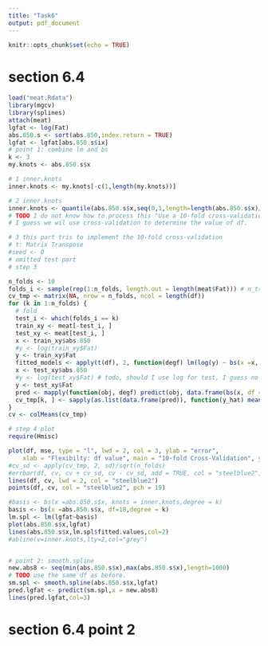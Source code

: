 ```yaml
---
title: "Task6"
output: pdf_document
---
```


```r
knitr::opts_chunk$set(echo = TRUE)
```


# section 6.4 
```r
load("meat.Rdata")
library(mgcv)
library(splines)
attach(meat)
lgfat <- log(Fat)
abs.850.s <- sort(abs.850,index.return = TRUE)
lgfat <- lgfat[abs.850.s$ix]
# point 1: combine lm and bs
k <- 3
my.knots <- abs.850.s$x

# 1 inner.knots
inner.knots <- my.knots[-c(1,length(my.knots))] 

# 2 inner.knots
inner.knots <- quantile(abs.850.s$x,seq(0,1,length=length(abs.850.s$x)/30))
# TODO I do not know how to process this "Use a 10-fold cross-validation procedure to determine the number of inner knots."
# I guess we wil use cross-validation to determine the value of df.
```

```r
# 3 this part tris to implement the 10-fold cross-validation
# t: Matrix Transpose
#seed <- 0
# omitted test part
# step 3

n_folds <- 10
folds_i <- sample(rep(1:n_folds, length.out = length(meat$Fat))) # n_train = 100 length(meat$Fat)
cv_tmp <- matrix(NA, nrow = n_folds, ncol = length(df))
for (k in 1:n_folds) {
  # fold
  test_i <- which(folds_i == k)
  train_xy <- meat[-test_i, ]
  test_xy <- meat[test_i, ]
  x <- train_xy$abs.850
  #y <- log(train_xy$Fat)
  y <- train_xy$Fat
  fitted_models <- apply(t(df), 2, function(degf) lm(log(y) ~ bs(x =x, df = degf,degree = k)))
  x <- test_xy$abs.850
  #y <- log(test_xy$Fat) # todo, should I use log for test, I guess no
  y <- test_xy$Fat
  pred <- mapply(function(obj, degf) predict(obj, data.frame(bs(x, df = degf))),fitted_models, df)
  cv_tmp[k, ] <- sapply(as.list(data.frame(pred)), function(y_hat) mean((y - y_hat)^2))
}
cv <- colMeans(cv_tmp)

# step 4 plot
require(Hmisc)

plot(df, mse, type = "l", lwd = 2, col = 3, ylab = "error", 
    xlab = "Flexibilty: df value", main = "10-fold Cross-Validation", ylim = c(0.2, 0.6), log = "x")
#cv_sd <- apply(cv_tmp, 2, sd)/sqrt(n_folds)
#errbar(df, cv, cv + cv_sd, cv - cv_sd, add = TRUE, col = "steelblue2", pch = 19, lwd = 0.5)
lines(df, cv, lwd = 2, col = "steelblue2")
points(df, cv, col = "steelblue2", pch = 19)
```

```r
#basis <- bs(x =abs.850.s$x, knots = inner.knots,degree = k)
basis <- bs(x =abs.850.s$x, df=18,degree = k)
lm.spl <- lm(lgfat~basis)
plot(abs.850.s$x,lgfat)
lines(abs.850.s$x,lm.spl$fitted.values,col=2)
#abline(v=inner.knots,lty=2,col="grey")


# point 2: smooth.spline
new.abs8 <- seq(min(abs.850.s$x),max(abs.850.s$x),length=1000)
# TODO use the same df as before.
sm.spl <- smooth.spline(abs.850.s$x,lgfat)
pred.lgfat <- predict(sm.spl,x = new.abs8)
lines(pred.lgfat,col=3)
```
# section 6.4 point 2
```r

```


